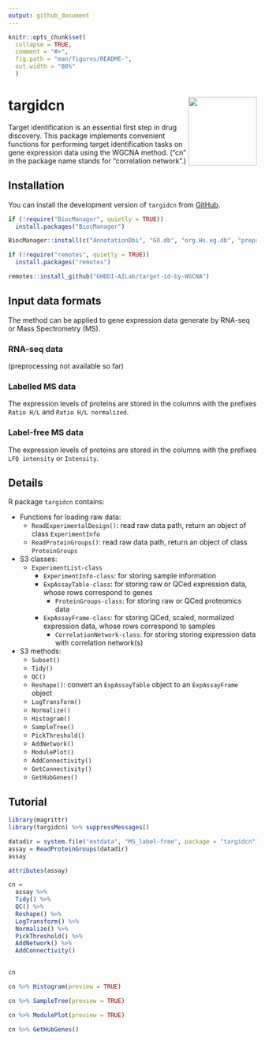 ```yaml
---
output: github_document
---
```


```r
knitr::opts_chunk$set(
  collapse = TRUE,
  comment = "#>",
  fig.path = "man/figures/README-",
  out.width = "80%"
  )
```

# targidcn <img src="man/figures/logo.png" align="right" height="139" />

<!-- badges: start -->
<!-- badges: end -->

Target identification is an essential first step in drug discovery. This package implements convenient functions for performing target identification tasks on gene expression data using the WGCNA method. ("cn" in the package name stands for "correlation network".)

## Installation

You can install the development version of `targidcn` from [GitHub](https://github.com/).

```r
if (!require("BiocManager", quietly = TRUE))
  install.packages("BiocManager")

BiocManager::install(c("AnnotationDbi", "GO.db", "org.Hs.eg.db", "preprocessCore", "impute"))

if (!require("remotes", quietly = TRUE))
  install.packages("remotes")

remotes::install_github("GHDDI-AILab/target-id-by-WGCNA")
```

## Input data formats
The method can be applied to gene expression data generate by RNA-seq or Mass Spectrometry (MS).

### RNA-seq data
(preprocessing not available so far)

### Labelled MS data
The expression levels of proteins are stored in the columns with the prefixes `Ratio H/L` and `Ratio H/L normalized`.

### Label-free MS data
The expression levels of proteins are stored in the columns with the prefixes `LFQ intensity` or `Intensity`.

## Details

R package `targidcn` contains:

- Functions for loading raw data:
  - `ReadExperimentalDesign()`: read raw data path, return an object of class `ExperimentInfo`
  - `ReadProteinGroups()`: read raw data path, return an object of class `ProteinGroups`

- S3 classes:
  - `ExperimentList-class`
    - `ExperimentInfo-class`: for storing sample information
    - `ExpAssayTable-class`: for storing raw or QCed expression data, whose rows correspond to genes
      - `ProteinGroups-class`: for storing raw or QCed proteomics data
    - `ExpAssayFrame-class`: for storing QCed, scaled, normalized expression data, whose rows correspond to samples
      - `CorrelationNetwork-class`: for storing storing expression data with correlation network(s)

- S3 methods:
  - `Subset()`
  - `Tidy()`
  - `QC()`
  - `Reshape()`: convert an `ExpAssayTable` object to an `ExpAssayFrame` object
  - `LogTransform()`
  - `Normalize()`
  - `Histogram()`
  - `SampleTree()`
  - `PickThreshold()`
  - `AddNetwork()`
  - `ModulePlot()`
  - `AddConnectivity()`
  - `GetConnectivity()`
  - `GetHubGenes()`

## Tutorial

```r
library(magrittr)
library(targidcn) %>% suppressMessages()

datadir = system.file("extdata", "MS_label-free", package = "targidcn")
assay = ReadProteinGroups(datadir)
assay
```

```r
attributes(assay)
```

```r
cn = 
  assay %>% 
  Tidy() %>% 
  QC() %>% 
  Reshape() %>% 
  LogTransform() %>% 
  Normalize() %>% 
  PickThreshold() %>% 
  AddNetwork() %>% 
  AddConnectivity()
  
```

```r
cn
```

```r
cn %>% Histogram(preview = TRUE)
```

```r
cn %>% SampleTree(preview = TRUE)
```

```r
cn %>% ModulePlot(preview = TRUE)
```

```r
cn %>% GetHubGenes()
```


<!-- 
You'll still need to render `README.Rmd` regularly, to keep `README.md` up-to-date. `devtools::build_readme()` is handy for this. You could also use GitHub Actions to re-render `README.Rmd` every time you push. An example workflow can be found here: <https://github.com/r-lib/actions/tree/v1/examples>.
--->

